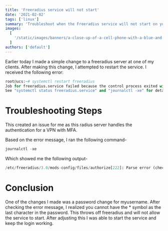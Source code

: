 ```yaml
---
title: 'Freeradius service will not start'
date: '2021-02-02'
tags: ['linux']
summary: 'Troubleshoot when the Freeradius service will not start on your server.'
images:
  [
    '/static/images/banners/a-close-up-of-a-cell-phone-with-a-blue-and-pink-background__stevenjohnson__Nbdw-uPgHBQ.jpg',
  ]
authors: ['default']
---
```

Earlier today I made a simple change to a freeradius server at one of my clients. After making this change, I attempted to restart the service. I received the following error:


```python
root@ucs:~# systemctl restart freeradius
Job for freeradius.service failed because the control process exited with error code.
See "systemctl status freeradius.service" and "journalctl -xe" for details.
```
# Troubleshooting Steps 

This created an issue for me as this radius server handles the authentication for a VPN with MFA.

Based on the error message, I ran the following command-

```python
journalctl -xe
```

Which showed me the following output-

```python
/etc/freeradius/3.0/mods-config/files/authorize[222]: Parse error (check) for entry myusername: Expected end of line or comma
```
# Conclusion 

One of the changes I made was a password change for myusername. After checking the error message, I realized you cannot have the \* symbol as the last character in the password. This throws off freeradius and will not allow the service to start. After adjusting this I was able to start the service and keep the login working.
